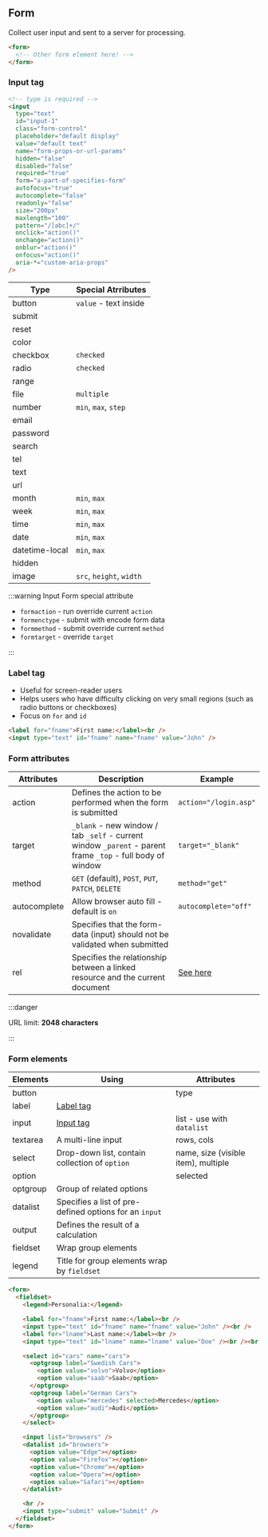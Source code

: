 ## Form

Collect user input and sent to a server for processing.

```html
<form>
  <!-- Other form element here! -->
</form>
```

### Input tag

```html
<!-- type is required -->
<input
  type="text"
  id="input-1"
  class="form-control"
  placeholder="default display"
  value="default text"
  name="form-props-or-url-params"
  hidden="false"
  disabled="false"
  required="true"
  form="a-part-of-specifies-form"
  autofocus="true"
  autocomplete="false"
  readonly="false"
  size="200px"
  maxlength="100"
  pattern="/[abc]+/"
  onclick="action()"
  onchange="action()"
  onblur="action()"
  onfocus="action()"
  aria-*="custom-aria-props"
/>
```

| Type           | Special Atrributes       |
| -------------- | ------------------------ |
| button         | `value` - text inside    |
| submit         |                          |
| reset          |                          |
| color          |                          |
| checkbox       | `checked`                |
| radio          | `checked`                |
| range          |                          |
| file           | `multiple`               |
| number         | `min`, `max`, `step`     |
| email          |                          |
| password       |                          |
| search         |                          |
| tel            |                          |
| text           |                          |
| url            |                          |
| month          | `min`, `max`             |
| week           | `min`, `max`             |
| time           | `min`, `max`             |
| date           | `min`, `max`             |
| datetime-local | `min`, `max`             |
| hidden         |                          |
| image          | `src`, `height`, `width` |

:::warning Input Form special attribute

- `formaction` - run override current `action`
- `formenctype` - submit with encode form data
- `formmethod` - submit override current `method`
- `formtarget` - override `target`

:::

### Label tag

- Useful for screen-reader users
- Helps users who have difficulty clicking on very small regions (such as radio buttons or checkboxes)
- Focus on `for` and `id`

```html
<label for="fname">First name:</label><br />
<input type="text" id="fname" name="fname" value="John" />
```

### Form attributes

| Attributes   | Description                                                                                                | Example                                                     |
| ------------ | ---------------------------------------------------------------------------------------------------------- | ----------------------------------------------------------- |
| action       | Defines the action to be performed when the form is submitted                                              | `action="/login.asp"`                                       |
| target       | `_blank` - new window / tab `_self` - current window `_parent` - parent frame `_top` - full body of window | `target="_blank"`                                           |
| method       | `GET` (default), `POST`, `PUT`, `PATCH`, `DELETE`                                                          | `method="get"`                                              |
| autocomplete | Allow browser auto fill - default is `on`                                                                  | `autocomplete="off"`                                        |
| novalidate   | Specifies that the form-data (input) should not be validated when submitted                                |                                                             |
| rel          | Specifies the relationship between a linked resource and the current document                              | [See here](https://www.w3schools.com/tags/att_form_rel.asp) |

:::danger

URL limit: **2048 characters**

:::

### Form elements

| Elements | Using                                                  | Attributes                          |
| -------- | ------------------------------------------------------ | ----------------------------------- |
| button   |                                                        | type                                |
| label    | [Label tag](#label-tag)                                |                                     |
| input    | [Input tag](#input-tag)                                | list - use with `datalist`          |
| textarea | A multi-line input                                     | rows, cols                          |
| select   | Drop-down list, contain collection of `option`         | name, size (visible item), multiple |
| option   |                                                        | selected                            |
| optgroup | Group of related options                               |                                     |
| datalist | Specifies a list of pre-defined options for an `input` |                                     |
| output   | Defines the result of a calculation                    |                                     |
| fieldset | Wrap group elements                                    |                                     |
| legend   | Title for group elements wrap by `fieldset`            |                                     |

```html
<form>
  <fieldset>
    <legend>Personalia:</legend>

    <label for="fname">First name:</label><br />
    <input type="text" id="fname" name="fname" value="John" /><br />
    <label for="lname">Last name:</label><br />
    <input type="text" id="lname" name="lname" value="Doe" /><br /><br />

    <select id="cars" name="cars">
      <optgroup label="Swedish Cars">
        <option value="volvo">Volvo</option>
        <option value="saab">Saab</option>
      </optgroup>
      <optgroup label="German Cars">
        <option value="mercedes" selected>Mercedes</option>
        <option value="audi">Audi</option>
      </optgroup>
    </select>

    <input list="browsers" />
    <datalist id="browsers">
      <option value="Edge"></option>
      <option value="Firefox"></option>
      <option value="Chrome"></option>
      <option value="Opera"></option>
      <option value="Safari"></option>
    </datalist>

    <hr />
    <input type="submit" value="Submit" />
  </fieldset>
</form>
```

